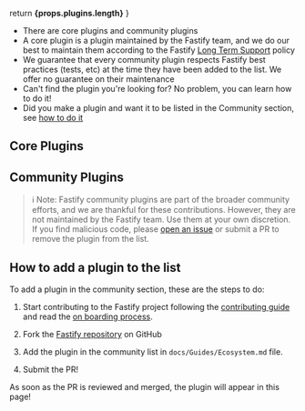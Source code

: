 

  return <b>{props.plugins.length}</b>
}

<HeroBanner title="Plugins" />

- There are <PluginCount plugins={plugins.corePlugins}/> core plugins and <PluginCount plugins={plugins.communityPlugins}/> community plugins
- A core plugin is a plugin maintained by the Fastify team, and we do our best to maintain them according to the Fastify [Long Term Support](https://github.com/fastify/fastify/blob/main/docs/Reference/LTS.md) policy
- We guarantee that every community plugin respects Fastify best practices (tests, etc) at the time they have been added to the list. We offer no guarantee on their maintenance
- Can't find the plugin you're looking for? No problem, <Link to='/docs/latest/Guides/Write-Plugin'>you can learn how to do it!</Link>
- Did you make a plugin and want it to be listed in the Community section, see [how to do it](#how-to-add-a-plugin-to-the-list)

<div className="ecosystem-page">

## Core Plugins

<PluginsTable plugins={plugins.corePlugins} />

## Community Plugins

</div>

> ℹ️ Note: Fastify community plugins are part of the broader community efforts, and we are thankful for these contributions. However, they are not maintained by the Fastify team. Use them at your own discretion. If you find malicious code, please [open an issue](https://github.com/fastify/fastify/issues/new/choose) or submit a PR to remove the plugin from the list.

<PluginsTable plugins={plugins.communityPlugins} />

## How to add a plugin to the list

To add a plugin in the community section, these are the steps to do:

1. Start contributing to the Fastify project following the [contributing guide](https://github.com/fastify/fastify/blob/main/CONTRIBUTING.md) and read the [on boarding process](https://github.com/fastify/.github/blob/main/GOVERNANCE.md#collaborator-nominations).

2. Fork the [Fastify repository](https://github.com/fastify/fastify) on GitHub

3. Add the plugin in the community list in `docs/Guides/Ecosystem.md` file.

4. Submit the PR!

As soon as the PR is reviewed and merged, the plugin will appear in this page!
